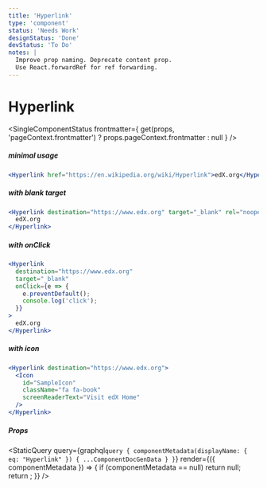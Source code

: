 ```yaml
---
title: 'Hyperlink'
type: 'component'
status: 'Needs Work'
designStatus: 'Done'
devStatus: 'To Do'
notes: |
  Improve prop naming. Deprecate content prop.
  Use React.forwardRef for ref forwarding.
---
```



# Hyperlink

<SingleComponentStatus
  frontmatter={
    get(props, 'pageContext.frontmatter') ? props.pageContext.frontmatter : null
  }
/>

##### minimal usage

```jsx live
<Hyperlink href="https://en.wikipedia.org/wiki/Hyperlink">edX.org</Hyperlink>
```

##### with blank target

```jsx live
<Hyperlink destination="https://www.edx.org" target="_blank" rel="noopener noreferrer">
  edX.org
</Hyperlink>
```

##### with onClick

```jsx live
<Hyperlink
  destination="https://www.edx.org"
  target="_blank"
  onClick={e => {
    e.preventDefault();
    console.log('click');
  }}
>
  edX.org
</Hyperlink>
```

##### with icon

```jsx live
<Hyperlink destination="https://www.edx.org">
  <Icon
    id="SampleIcon"
    className="fa fa-book"
    screenReaderText="Visit edX Home"
  />
</Hyperlink>
```

##### Props

<StaticQuery
  query={graphql`
    query {
      componentMetadata(displayName: { eq: "Hyperlink" }) {
        ...ComponentDocGenData
      }
    }
  `}
  render={({ componentMetadata }) => {
    if (componentMetadata == null) return null;
    return <PropsTable propMetaData={componentMetadata.props} />;
  }}
/>
